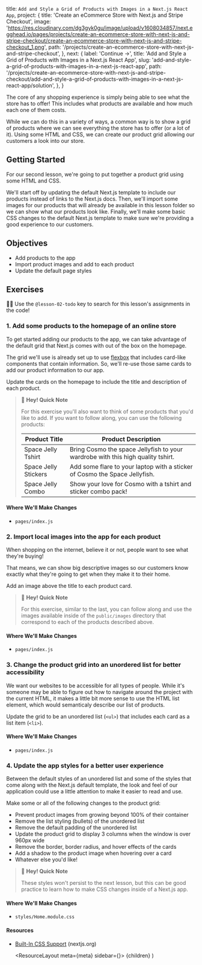   title: `Add and Style a Grid of Products with Images in a Next.js React App`,
  project: {
    title: 'Create an eCommerce Store with Next.js and Stripe Checkout',
    image:
      'https://res.cloudinary.com/dg3gyk0gu/image/upload/v1608034857/next.egghead.io/pages/projects/create-an-ecommerce-store-with-next-js-and-stripe-checkout/create-an-ecommerce-store-with-next-js-and-stripe-checkout_1.png',
    path:
      '/projects/create-an-ecommerce-store-with-next-js-and-stripe-checkout',
  },
  next: {
    label: 'Continue →',
    title:
      'Add and Style a Grid of Products with Images in a Next.js React App',
    slug: 'add-and-style-a-grid-of-products-with-images-in-a-next-js-react-app',
    path:
      '/projects/create-an-ecommerce-store-with-next-js-and-stripe-checkout/add-and-style-a-grid-of-products-with-images-in-a-next-js-react-app/solution',
  },
}

The core of any shopping experience is simply being able to see what the store has to offer! This includes what products are available and how much each one of them costs.

While we can do this in a variety of ways, a common way is to show a grid of products where we can see everything the store has to offer (or a lot of it). Using some HTML and CSS, we can create our product grid allowing our customers a look into our store.

## Getting Started

For our second lesson, we're going to put together a product grid using some HTML and CSS.

We'll start off by updating the default Next.js template to include our products instead of links to the Next.js docs. Then, we'll import some images for our products that will already be available in this lesson folder so we can show what our products look like. Finally, we'll make some basic CSS changes to the default Next.js template to make sure we're providing a good experience to our customers.

## Objectives

- Add products to the app
- Import product images and add to each product
- Update the default page styles

## Exercises

🕵️‍♂️ Use the `@lesson-02-todo` key to search for this lesson's assignments in the code!

### 1. Add some products to the homepage of an online store

To get started adding our products to the app, we can take advantage of the default grid that Next.js comes with out of the box on the homepage.

The grid we'll use is already set up to use [flexbox](https://developer.mozilla.org/en-US/docs/Learn/CSS/CSS_layout/Flexbox) that includes card-like components that contain information. So, we'll re-use those same cards to add our product information to our app.

Update the cards on the homepage to include the title and description of each product.

> 👋 **Hey! Quick Note**
>
> For this exercise you'll also want to think of some products that you'd like to add. If you want to follow along, you can use the following products:
>
> | Product Title        | Product Description                                                             |
> | -------------------- | ------------------------------------------------------------------------------- |
> | Space Jelly Tshirt   | Bring Cosmo the space Jellyfish to your wardrobe with this high quality tshirt. |
> | Space Jelly Stickers | Add some flare to your laptop with a sticker of Cosmo the Space Jellyfish.      |
> | Space Jelly Combo    | Show your love for Cosmo with a tshirt and sticker combo pack!                  |

#### Where We'll Make Changes

- `pages/index.js`

### 2. Import local images into the app for each product

When shopping on the internet, believe it or not, people want to see what they're buying!

That means, we can show big descriptive images so our customers know exactly what they're going to get when they make it to their home.

Add an image above the title to each product card.

> 👋 **Hey! Quick Note**
>
> For this exercise, similar to the last, you can follow along and use the images available inside of the `public/images` directory that correspond to each of the products described above.

#### Where We'll Make Changes

- `pages/index.js`

### 3. Change the product grid into an unordered list for better accessibility

We want our websites to be accessible for all types of people. While it's someone may be able to figure out how to navigate around the project with the current HTML, it makes a little bit more sense to use the HTML list element, which would semanticaly describe our list of products.

Update the grid to be an unordered list (`<ul>`) that includes each card as a list item (`<li>`).

#### Where We'll Make Changes

- `pages/index.js`

### 4. Update the app styles for a better user experience

Between the default styles of an unordered list and some of the styles that come along with the Next.js default template, the look and feel of our application could use a little attention to make it easier to read and use.

Make some or all of the following changes to the product grid:

- Prevent product images from growing beyond 100% of their container
- Remove the list styling (bullets) of the unordered list
- Remove the default padding of the unordered list
- Update the product grid to display 3 columns when the window is over 960px wide
- Remove the border, border radius, and hover effects of the cards
- Add a shadow to the product image when hovering over a card
- Whatever else you'd like!

> 👋 **Hey! Quick Note**
>
> These styles won't persist to the next lesson, but this can be good practice to learn how to make CSS changes inside of a Next.js app.

#### Where We'll Make Changes

- `styles/Home.module.css`

#### Resources

- [Built-In CSS Support](https://nextjs.org/docs/basic-features/built-in-css-support) (nextjs.org)



  <ResourceLayout meta={meta} sidebar={<Sidebar />}>
    {children}
  </ResourceLayout>
)
